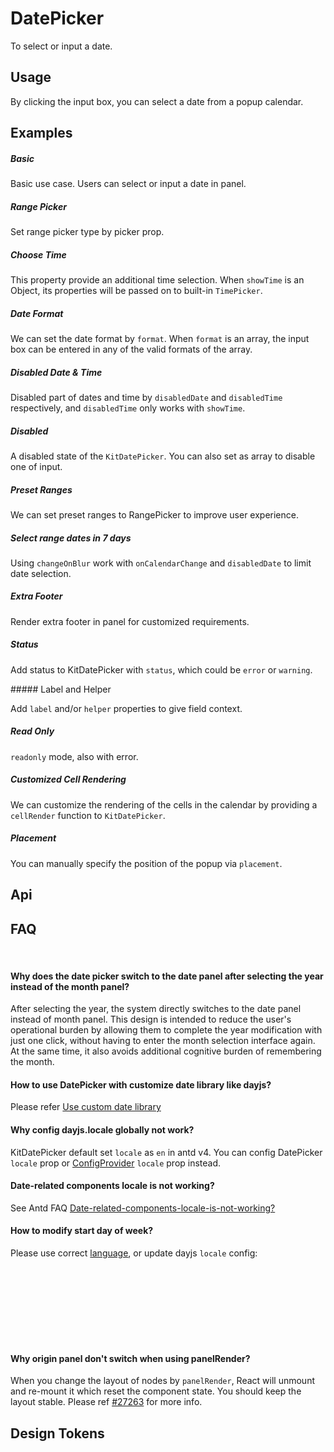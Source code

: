
<Meta of={KitDatePickerStories} />

<style></style>

# DatePicker

To select or input a date.

## Usage

By clicking the input box, you can select a date from a popup calendar.

## Examples

##### Basic

Basic use case. Users can select or input a date in panel.

<CustomCanvas content={Examples.Basic} source={Sources.Basic} id="datepicker-basic" />

##### Range Picker

Set range picker type by picker prop.

<CustomCanvas content={Examples.Rangepicker} source={Sources.Rangepicker} id="datepicker-range" />

##### Choose Time

This property provide an additional time selection. When `showTime` is an Object, its properties will be passed on to built-in `TimePicker`.

<CustomCanvas content={Examples.Choosetime} source={Sources.Choosetime} id="datepicker-choose-time" />

##### Date Format

We can set the date format by `format`. When `format` is an array, the input box can be entered in any of the valid formats of the array.

<CustomCanvas content={Examples.Dateformat} source={Sources.Dateformat} id="datepicker-date-format" />

##### Disabled Date & Time

Disabled part of dates and time by `disabledDate` and `disabledTime` respectively, and `disabledTime` only works with `showTime`.

<CustomCanvas content={Examples.Disableddate} source={Sources.Disableddate} id="datepicker-disabled-date" />

##### Disabled

A disabled state of the `KitDatePicker`. You can also set as array to disable one of input.

<CustomCanvas content={Examples.Disabled} source={Sources.Disabled} id="datepicker-disabled" />

##### Preset Ranges

We can set preset ranges to RangePicker to improve user experience.

<CustomCanvas content={Examples.Presetrange} source={Sources.Presetrange} id="datepicker-preset-ranges" />

##### Select range dates in 7 days

Using `changeOnBlur` work with `onCalendarChange` and `disabledDate` to limit date selection.

<CustomCanvas content={Examples.Selectrange} source={Sources.Selectrange} id="datepicker-select-range" />

##### Extra Footer

Render extra footer in panel for customized requirements.

<CustomCanvas content={Examples.Extrafooter} source={Sources.Extrafooter} id="datepicker-extra-footer" />

##### Status

Add status to KitDatePicker with `status`, which could be `error` or `warning`.

<CustomCanvas content={Examples.Status} source={Sources.Status} id="datepicker-status" />
##### Label and Helper

Add `label` and/or `helper` properties to give field context.

<CustomCanvas content={Examples.Wrapper} source={Sources.Wrapper} id="datepicker-wrapper" />

##### Read Only

`readonly` mode, also with error.

<CustomCanvas content={Examples.Readonly} source={Sources.Readonly} id="input-readonly" />

##### Customized Cell Rendering

We can customize the rendering of the cells in the calendar by providing a `cellRender` function to `KitDatePicker`.

<CustomCanvas content={Examples.Customcell} source={Sources.Customcell} id="datepicker-custom-cell" />

##### Placement

You can manually specify the position of the popup via `placement`.

<CustomCanvas content={Examples.Placement} source={Sources.Placement} id="datepicker-placement" />

## Api

<Canvas of={KitDatePickerStories.Api} />

<Controls of={KitDatePickerStories.Api} />

## FAQ

<br />

#### Why does the date picker switch to the date panel after selecting the year instead of the month panel?

After selecting the year, the system directly switches to the date panel instead of month panel. This design is intended to reduce the user's operational burden by allowing them to complete the year modification with just one click, without having to enter the month selection interface again. At the same time, it also avoids additional cognitive burden of remembering the month.

#### How to use DatePicker with customize date library like dayjs?

Please refer [Use custom date library](https://ant.design/docs/react/use-custom-date-library#datepicker)

#### Why config dayjs.locale globally not work?

KitDatePicker default set `locale` as `en` in antd v4. You can config DatePicker `locale` prop or [ConfigProvider](https://ant.design/components/config-provider) `locale` prop instead.

#### Date-related components locale is not working?

See Antd FAQ [Date-related-components-locale-is-not-working?](https://ant.design/docs/react/faq#date-related-components-locale-is-not-working)

#### How to modify start day of week?

Please use correct [language](https://ant.design/docs/react/i18n), or update dayjs `locale` config:

```jsx
import dayjs from 'dayjs';
import 'dayjs/locale/zh-cn';
import updateLocale from 'dayjs/plugin/updateLocale';

dayjs.extend(updateLocale);
dayjs.updateLocale('zh-cn', {
    weekStart: 0
});
```

#### Why origin panel don't switch when using panelRender?

When you change the layout of nodes by `panelRender`, React will unmount and re-mount it which reset the component state. You should keep the layout stable. Please ref [#27263](https://github.com/ant-design/ant-design/issues/27263) for more info.

## Design Tokens

<DesignTokens path="components.DatePicker" tokens={fields?.components?.DatePicker} />
